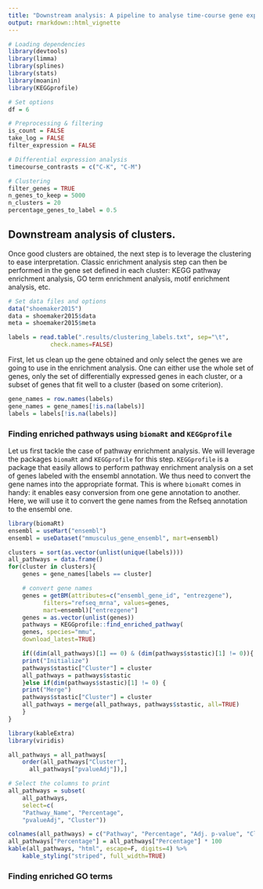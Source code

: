 ```yaml
---
title: "Downstream analysis: A pipeline to analyse time-course gene expression data"
output: rmarkdown::html_vignette
---
```



```r
# Loading dependencies
library(devtools)
library(limma)
library(splines)
library(stats)
library(moanin)
library(KEGGprofile)
```

```r
# Set options
df = 6

# Preprocessing & filtering
is_count = FALSE
take_log = FALSE    
filter_expression = FALSE

# Differential expression analysis
timecourse_contrasts = c("C-K", "C-M")

# Clustering
filter_genes = TRUE
n_genes_to_keep = 5000
n_clusters = 20
percentage_genes_to_label = 0.5
```

## Downstream analysis of clusters.

Once good clusters are obtained, the next step is to leverage the clustering
to ease interpretation. Classic enrichment analysis step can then be performed
in the gene set defined in each cluster: KEGG pathway enrichment analysis, GO
term enrichment analysis, motif enrichment analysis, etc.

```r
# Set data files and options
data("shoemaker2015")
data = shoemaker2015$data
meta = shoemaker2015$meta

labels = read.table(".results/clustering_labels.txt", sep="\t",
		    check.names=FALSE)
```

First, let us clean up the gene obtained and only select the genes we are
going to use in the enrichment analysis. One can either use the whole set of
genes, only the set of differentially expressed genes in each cluster, or a
subset of genes that fit well to a cluster (based on some criterion).

```r
gene_names = row.names(labels)
gene_names = gene_names[!is.na(labels)]
labels = labels[!is.na(labels)]
```

### Finding enriched pathways using `biomaRt` and `KEGGprofile`

Let us first tackle the case of pathway enrichment analysis. We will leverage
the packages `biomaRt` and `KEGGprofile` for this step. `KEGGprofile` is a
package that easily allows to perform pathway enrichment analysis on a set of
genes labeled with the ensembl annotation. We thus need to convert the gene
names into the appropriate format. This is where `biomaRt` comes in handy: it
enables easy conversion from one gene annotation to another. Here, we will use
it to convert the gene names from the Refseq annotation to the ensembl one.


```r
library(biomaRt)
ensembl = useMart("ensembl")
ensembl = useDataset("mmusculus_gene_ensembl", mart=ensembl)
```

```r
clusters = sort(as.vector(unlist(unique(labels))))
all_pathways = data.frame()
for(cluster in clusters){
    genes = gene_names[labels == cluster]

    # convert gene names
    genes = getBM(attributes=c("ensembl_gene_id", "entrezgene"),
		  filters="refseq_mrna", values=genes,
		  mart=ensembl)["entrezgene"]
    genes = as.vector(unlist(genes))
    pathways = KEGGprofile::find_enriched_pathway(
	genes, species="mmu",
	download_latest=TRUE)

    if((dim(all_pathways)[1] == 0) & (dim(pathways$stastic)[1] != 0)){
	print("Initialize")
	pathways$stastic["Cluster"] = cluster
	all_pathways = pathways$stastic
    }else if(dim(pathways$stastic)[1] != 0) {
	print("Merge")
	pathways$stastic["Cluster"] = cluster
	all_pathways = merge(all_pathways, pathways$stastic, all=TRUE)
    }
}
```

```r
library(kableExtra)
library(viridis)

all_pathways = all_pathways[
    order(all_pathways["Cluster"],
	  all_pathways["pvalueAdj"]),]

# Select the columns to print
all_pathways = subset(
    all_pathways,
    select=c(
	"Pathway_Name", "Percentage",
	"pvalueAdj", "Cluster"))

colnames(all_pathways) = c("Pathway", "Percentage", "Adj. p-value", "Cluster")
all_pathways["Percentage"] = all_pathways["Percentage"] * 100
kable(all_pathways, "html", escape=F, digits=4) %>%
    kable_styling("striped", full_width=TRUE) 
```


### Finding enriched GO terms

```r

```
